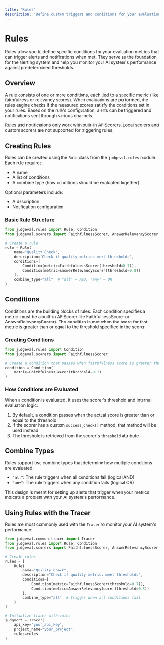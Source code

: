 ```yaml
---
title: 'Rules'
description: 'Define custom triggers and conditions for your evaluation metrics'
---
```


# Rules

Rules allow you to define specific conditions for your evaluation metrics that can trigger alerts and notifications when met. They serve as the foundation for the alerting system and help you monitor your AI system's performance against predetermined thresholds.

## Overview

A rule consists of one or more conditions, each tied to a specific metric (like faithfulness or relevancy scores). When evaluations are performed, the rules engine checks if the measured scores satisfy the conditions set in your rules. Based on the rule's configuration, alerts can be triggered and notifications sent through various channels.

<Note>
Rules and notifications only work with built-in APIScorers. Local scorers and custom scorers are not supported for triggering rules.
</Note>

## Creating Rules

Rules can be created using the `Rule` class from the `judgeval.rules` module. Each rule requires:

- A name
- A list of conditions
- A combine type (how conditions should be evaluated together)

Optional parameters include:
- A description
- Notification configuration

### Basic Rule Structure

```python
from judgeval.rules import Rule, Condition
from judgeval.scorers import FaithfulnessScorer, AnswerRelevancyScorer

# Create a rule
rule = Rule(
    name="Quality Check",
    description="Check if quality metrics meet thresholds",
    conditions=[
        Condition(metric=FaithfulnessScorer(threshold=0.7)),
        Condition(metric=AnswerRelevancyScorer(threshold=0.8))
    ],
    combine_type="all"  # "all" = AND, "any" = OR
)
```

## Conditions

Conditions are the building blocks of rules. Each condition specifies a metric (must be a built-in APIScorer like FaithfulnessScorer or AnswerRelevancyScorer). The condition is met when the score for that metric is greater than or equal to the threshold specified in the scorer.

### Creating Conditions

```python
from judgeval.rules import Condition
from judgeval.scorers import FaithfulnessScorer

# Create a condition that passes when faithfulness score is greater than or equal to 0.7
condition = Condition(
    metric=FaithfulnessScorer(threshold=0.7)
)
```

### How Conditions are Evaluated

When a condition is evaluated, it uses the scorer's threshold and internal evaluation logic:

1. By default, a condition passes when the actual score is greater than or equal to the threshold
2. If the scorer has a custom `success_check()` method, that method will be used instead
3. The threshold is retrieved from the scorer's `threshold` attribute

## Combine Types

Rules support two combine types that determine how multiple conditions are evaluated:

- `"all"`: The rule triggers when all conditions fail (logical AND)
- `"any"`: The rule triggers when any condition fails (logical OR)

This design is meant for setting up alerts that trigger when your metrics indicate a problem with your AI system's performance.

## Using Rules with the Tracer

Rules are most commonly used with the `Tracer` to monitor your AI system's performance:

```python
from judgeval.common.tracer import Tracer
from judgeval.rules import Rule, Condition
from judgeval.scorers import FaithfulnessScorer, AnswerRelevancyScorer

# Create rules
rules = [
    Rule(
        name="Quality Check",
        description="Check if quality metrics meet thresholds",
        conditions=[
            Condition(metric=FaithfulnessScorer(threshold=0.7)),
            Condition(metric=AnswerRelevancyScorer(threshold=0.8))
        ],
        combine_type="all"  # Trigger when all conditions fail
    )
]

# Initialize tracer with rules
judgment = Tracer(
    api_key="your_api_key", 
    project_name="your_project", 
    rules=rules
)
``` 